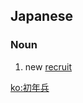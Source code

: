 ==Japanese==
{{ja-kanjitab|しょ|ねん|へい|yomi=on}}

===Noun===
{{ja-noun|しょねんへい}}

# new [[recruit]]

[[ko:初年兵]]